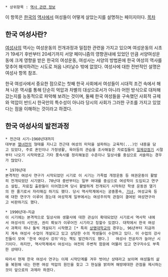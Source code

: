  * 상위항목 : [[역사 관련 정보]]

이 항목은 [[한국]]의 [[역사]]에서 여성들이 어떻게 살았는지를 설명하는 페이지이다.
[[목차]]
== 한국 여성사란? ==
[[여성사]]의 역사는 여성운동의 전개과정과 밀접한 관련을 가지고 있으며 여성운동의 시초가 19세기 후반부터 20세기까지 서양 페미니즘의 영향권내에 있었던 만큼 서양여성운동에 크게 영향을 받은 한국의 여성운동, 여성사는 서양의 방법론에 한국 여성의 역사를 맞추어 해석하려는 시도로 처음 나타날수 밖에 없었다. 여성사에 대한 전반적인 설명은 여성사 항목 참조.

한국 여성사에서 중요한 점으로는 첫째 한국 사회에서 여성들이 시대적 조건 속에서 해쳐 나온 역사를 통해 단순히 억압과 차별의 대상으로서가 아니라 어떤 방식으로 대처해 갔는지를 능동적으로 파악해 보려는 것이며, 둘째 한국 여성들을 구속했던 사회적 규제와 억압이 반드시 한국만의 특수성이 아니라 당시의 사회가 그러한 구조를 가지고 있었다는 점을 이해하는 것이라고 하겠다.

== 한국 여성사의 발전과정 ==
 * 전근대 시기~1960년대까지
 대부분 [[열녀]]전의 형태를 지니고 전근대 여성의 미덕을 설파하는 교육적(...)인 내용을 담고 있었다, 주로 혼인이나 가정생활, 육아등의 관습을 조사해놓은 자료집들이 [[일제강점기]] 시절부터 나오기 시작하였고 기타 풍속사를 정리해놓은 수준이나 일상사를 중심으로 서술하는 경우가 많았다.

 * 1970년대
 본격적인 여성사 연구가 시작되었던 시기로 이 시기는 가족법 개정운동 등 여권운동이 활발히 전개되었던 시기였다. 70냔대 중반부터는 일부 여대를 중심으로 여성학이 도입되고 연구소 설립, 자료집 출판들이 이어졌으며 당시 활발하게 전개되기 시작하던 학생 운동권 열기의 한 줄기로서 자리매김 하기도 했다. 당시 역사학계에서는 궁중풍속, [[기녀]], 여성교육 등에 대한 연구가 이루어 졌는데 여성학계 일부에서는 여성주의적 관점이 결여된 여성연구라고 비판하기도 했다.

 * 1990년대~지금
 이 시기에는 본격적으로 일상사와 생활사에 대한 관심이 확대되었던 시기로서 역사학 내에서 여성사의 시민권, 권리 확보가 이루어진 시기라고 칭할수 있겠다. 대학에서 한국 여성사 과목이 하나 둘씩 개설되기 시작했고 [* 특히 [[상명대학교]]의 경우는, 96년부터 지금까지 계속 여성사 수업이 개설되고 있고 상당한 수의 학생들이 수강하고 있다. 이 수업의 강사진들이 모여 '한국 여성사 강의'라는 책도 발간하기도 했다.]   여성사 전공자가 늘어난 시기이다. 하지만, 역사학계에서 여성사는 여전히 주변적 함문에 머물러 있고 연구자수도 부족한 상태다.

 따라서 현재 한국 여성사 연구는 이제 시작단계를 겨우 벗어난 상태라고 보이며 여성들의 삶을 복원해 내는 한편 여성 억압의 원인을 찾고 그 현실을 밝히며 해방에대한 관점을 제시하는것이 앞으로의 과제라 하겠다.
